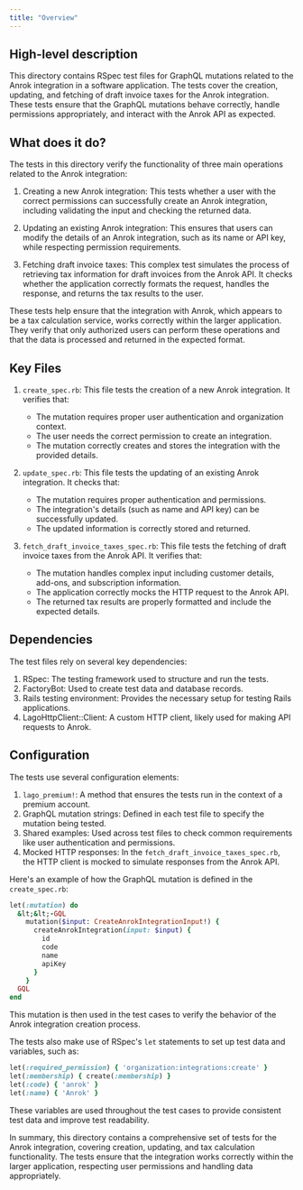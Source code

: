 ```yaml
---
title: "Overview"
---
```


## High-level description
This directory contains RSpec test files for GraphQL mutations related to the Anrok integration in a software application. The tests cover the creation, updating, and fetching of draft invoice taxes for the Anrok integration. These tests ensure that the GraphQL mutations behave correctly, handle permissions appropriately, and interact with the Anrok API as expected.

## What does it do?
The tests in this directory verify the functionality of three main operations related to the Anrok integration:

1. Creating a new Anrok integration: This tests whether a user with the correct permissions can successfully create an Anrok integration, including validating the input and checking the returned data.

2. Updating an existing Anrok integration: This ensures that users can modify the details of an Anrok integration, such as its name or API key, while respecting permission requirements.

3. Fetching draft invoice taxes: This complex test simulates the process of retrieving tax information for draft invoices from the Anrok API. It checks whether the application correctly formats the request, handles the response, and returns the tax results to the user.

These tests help ensure that the integration with Anrok, which appears to be a tax calculation service, works correctly within the larger application. They verify that only authorized users can perform these operations and that the data is processed and returned in the expected format.

## Key Files

1. `create_spec.rb`:
   This file tests the creation of a new Anrok integration. It verifies that:
   - The mutation requires proper user authentication and organization context.
   - The user needs the correct permission to create an integration.
   - The mutation correctly creates and stores the integration with the provided details.

2. `update_spec.rb`:
   This file tests the updating of an existing Anrok integration. It checks that:
   - The mutation requires proper authentication and permissions.
   - The integration's details (such as name and API key) can be successfully updated.
   - The updated information is correctly stored and returned.

3. `fetch_draft_invoice_taxes_spec.rb`:
   This file tests the fetching of draft invoice taxes from the Anrok API. It verifies that:
   - The mutation handles complex input including customer details, add-ons, and subscription information.
   - The application correctly mocks the HTTP request to the Anrok API.
   - The returned tax results are properly formatted and include the expected details.

## Dependencies
The test files rely on several key dependencies:

1. RSpec: The testing framework used to structure and run the tests.
2. FactoryBot: Used to create test data and database records.
3. Rails testing environment: Provides the necessary setup for testing Rails applications.
4. LagoHttpClient::Client: A custom HTTP client, likely used for making API requests to Anrok.

## Configuration
The tests use several configuration elements:

1. `lago_premium!`: A method that ensures the tests run in the context of a premium account.
2. GraphQL mutation strings: Defined in each test file to specify the mutation being tested.
3. Shared examples: Used across test files to check common requirements like user authentication and permissions.
4. Mocked HTTP responses: In the `fetch_draft_invoice_taxes_spec.rb`, the HTTP client is mocked to simulate responses from the Anrok API.

Here's an example of how the GraphQL mutation is defined in the `create_spec.rb`:

```ruby
let(:mutation) do
  &lt;&lt;-GQL
    mutation($input: CreateAnrokIntegrationInput!) {
      createAnrokIntegration(input: $input) {
        id
        code
        name
        apiKey
      }
    }
  GQL
end
```

This mutation is then used in the test cases to verify the behavior of the Anrok integration creation process.

The tests also make use of RSpec's `let` statements to set up test data and variables, such as:

```ruby
let(:required_permission) { 'organization:integrations:create' }
let(:membership) { create(:membership) }
let(:code) { 'anrok' }
let(:name) { 'Anrok' }
```

These variables are used throughout the test cases to provide consistent test data and improve test readability.

In summary, this directory contains a comprehensive set of tests for the Anrok integration, covering creation, updating, and tax calculation functionality. The tests ensure that the integration works correctly within the larger application, respecting user permissions and handling data appropriately.